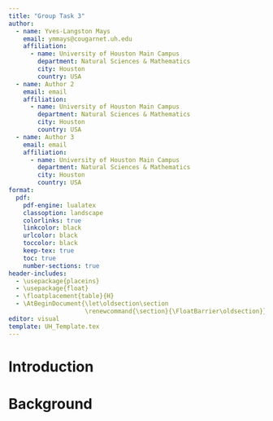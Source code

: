 ```yaml
---
title: "Group Task 3"
author: 
  - name: Yves-Langston Mays
    email: ymmays@cougarnet.uh.edu
    affiliation:
      - name: University of Houston Main Campus
        department: Natural Sciences & Mathematics
        city: Houston
        country: USA
  - name: Author 2
    email: email
    affiliation:
      - name: University of Houston Main Campus
        department: Natural Sciences & Mathematics
        city: Houston
        country: USA
  - name: Author 3
    email: email
    affiliation:
      - name: University of Houston Main Campus
        department: Natural Sciences & Mathematics
        city: Houston
        country: USA
format:
  pdf:
    pdf-engine: lualatex
    classoption: landscape
    colorlinks: true
    linkcolor: black
    urlcolor: black
    toccolor: black
    keep-tex: true
    toc: true
    number-sections: true
header-includes:
  - \usepackage{placeins}
  - \usepackage{float}
  - \floatplacement{table}{H}
  - \AtBeginDocument{\let\oldsection\section
                     \renewcommand{\section}{\FloatBarrier\oldsection}}
editor: visual
template: UH_Template.tex
---
```


\newpage

# Introduction

# Background
